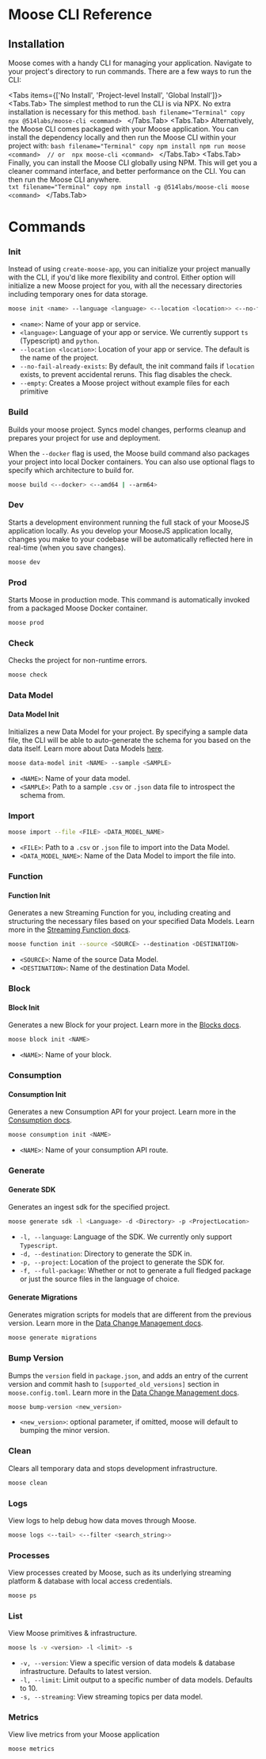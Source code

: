
# Moose CLI Reference

## Installation

Moose comes with a handy CLI for managing your application. Navigate to your project's directory to run commands. There are a few ways to run the CLI:

<Tabs items={['No Install', 'Project-level Install', 'Global Install']}>
  <Tabs.Tab>
    The simplest method to run the CLI is via NPX. No extra installation is necessary for this method.
    ```bash filename="Terminal" copy
    npx @514labs/moose-cli <command>
    ```
  </Tabs.Tab>
  <Tabs.Tab>
    Alternatively, the Moose CLI comes packaged with your Moose application. You can install the dependency locally and then run the Moose CLI within your project with:
    ```bash filename="Terminal" copy
    npm install
    npm run moose <command> 
    // or 
    npx moose-cli <command>
    ```
  </Tabs.Tab>
  <Tabs.Tab>
    Finally, you can install the Moose CLI globally using NPM. This will get you a cleaner command interface, and better performance on the CLI. You can then run the Moose CLI anywhere.  
    ```txt filename="Terminal" copy
    npm install -g @514labs/moose-cli
    moose <command>
    ```
  </Tabs.Tab>
</Tabs>

# Commands

### Init

Instead of using `create-moose-app`, you can initialize your project manually with the CLI, if you'd like more flexibility and control. Either option will initialize a new Moose project for you, with all the necessary directories including temporary ones for data storage.

```bash filename="Terminal" copy
moose init <name> --language <language> <--location <location>> <--no-fail-already-exists>
```

- `<name>`: Name of your app or service.
- `<language>`: Language of your app or service. We currently support `ts` (Typescript) and `python`.
- `--location <location>`: Location of your app or service. The default is the name of the project.
- `--no-fail-already-exists`: By default, the init command fails if `location` exists, to prevent accidental reruns. This flag disables the check.
- `--empty`: Creates a Moose project without example files for each primitive

### Build

Builds your moose project. Syncs model changes, performs cleanup and prepares your project for use and deployment.

When the `--docker` flag is used, the Moose build command also packages your project into local Docker containers.
You can also use optional flags to specify which architecture to build for.

```bash filename="Terminal" copy
moose build <--docker> <--amd64 | --arm64>
```

### Dev

Starts a development environment running the full stack of your MooseJS application locally. As you develop your MooseJS application locally, changes you make to your codebase will be automatically reflected here in real-time (when you save changes).

```bash filename="Terminal" copy
moose dev
```

### Prod

Starts Moose in production mode. This command is automatically invoked from a packaged Moose Docker container.

```bash filename="Terminal" copy
moose prod
```

### Check

Checks the project for non-runtime errors.

```bash filename="Terminal" copy
moose check
```

### Data Model

#### Data Model Init

Initializes a new Data Model for your project. By specifying a sample data file, the CLI will be able to auto-generate the schema for you based on the data itself. Learn more about Data Models [here](/data-models).

```bash filename="Terminal" copy
moose data-model init <NAME> --sample <SAMPLE>
```

- `<NAME>`: Name of your data model.
- `<SAMPLE>`: Path to a sample `.csv` or `.json` data file to introspect the schema from.

### Import

```bash filename="Terminal" copy
moose import --file <FILE> <DATA_MODEL_NAME>
```

- `<FILE>`: Path to a `.csv` or `.json` file to import into the Data Model.
- `<DATA_MODEL_NAME>`: Name of the Data Model to import the file into.

### Function

#### Function Init

Generates a new Streaming Function for you, including creating and structuring the necessary files
based on your specified Data Models. Learn more in the [Streaming Function docs](/stream-processing).

```bash filename="Terminal" copy
moose function init --source <SOURCE> --destination <DESTINATION>
```

- `<SOURCE>`: Name of the source Data Model.
- `<DESTINATION>`: Name of the destination Data Model.

### Block

#### Block Init

Generates a new Block for your project. Learn more in the [Blocks docs](/db-processing).

```bash filename="Terminal" copy
moose block init <NAME>
```

- `<NAME>`: Name of your block.

### Consumption

#### Consumption Init

Generates a new Consumption API for your project. Learn more in the [Consumption docs](/consumption-apis).

```bash filename="Terminal" copy
moose consumption init <NAME>
```

- `<NAME>`: Name of your consumption API route.

### Generate

#### Generate SDK

Generates an ingest sdk for the specified project.

```bash filename="Terminal" copy
moose generate sdk -l <Language> -d <Directory> -p <ProjectLocation>
```

- `-l, --language`: Language of the SDK. We currently only support `Typescript`.
- `-d, --destination`: Directory to generate the SDK in.
- `-p, --project`: Location of the project to generate the SDK for.
- `-f, --full-package`: Whether or not to generate a full fledged package or just the source files in the language of choice.

#### Generate Migrations

Generates migration scripts for models that are different from the previous version. Learn more in the [Data Change Management docs](/data-models/dcm).

```bash filename="Terminal" copy
moose generate migrations
```

### Bump Version

Bumps the `version` field in `package.json`, and adds an entry of the current version and commit hash to `[supported_old_versions]` section in `moose.config.toml`. Learn more in the [Data Change Management docs](../data-models/dcm).

```bash filename="Terminal" copy
moose bump-version <new_version>
```

- `<new_version>`: optional parameter, if omitted, moose will default to bumping the minor version.

### Clean

Clears all temporary data and stops development infrastructure.

```bash filename="Terminal" copy
moose clean
```

### Logs

View logs to help debug how data moves through Moose.

```bash filename="Terminal" copy
moose logs <--tail> <--filter <search_string>>
```

### Processes

View processes created by Moose, such as its underlying streaming platform & database with local access credentials.

```bash filename="Terminal" copy
moose ps
```

### List

View Moose primitives & infrastructure.

```bash filename="Terminal" copy
moose ls -v <version> -l <limit> -s
```

- `-v, --version`: View a specific version of data models & database infrastructure. Defaults to latest version.
- `-l, --limit`: Limit output to a specific number of data models. Defaults to 10.
- `-s, --streaming`: View streaming topics per data model.

### Metrics

View live metrics from your Moose application

```bash filename="Terminal" copy
moose metrics
```
